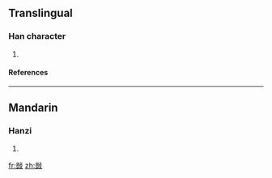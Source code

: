 ==Translingual==
===Han character===
{{Han char|rn=66|rad=攴|as=10|sn=14|four=|canj=山廿卜水 (UTYE)}}
# {{defn|Han|sort=攴10}}
====References====
{{Han ref|kx=0474.250|dkj=13331|dj=0828.100|hdz=21471.050|uh=6571|ud=25969}}

----
==Mandarin==
===Hanzi===
{{cmn-hanzi|pin=[[ái]] ([[ai2]]), [[zhú]] ([[zhu2]])|wg=ai<sup>2</sup>, chu<sup>2</sup>}}
# {{defn|Mandarin}}

[[fr:敱]]
[[zh:敱]]